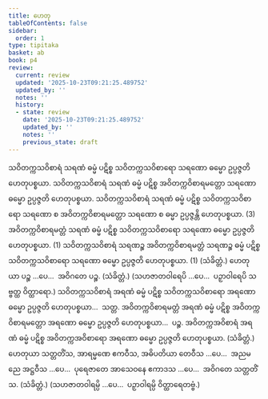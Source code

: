 ```yaml
---
title: ဟေတု
tableOfContents: false
sidebar:
  order: 1
type: tipitaka
basket: ab
book: p4
review:
  current: review
  updated: '2025-10-23T09:21:25.489752'
  updated_by: ''
  notes: ''
  history:
  - state: review
    date: '2025-10-23T09:21:25.489752'
    updated_by: ''
    notes: ''
    previous_state: draft
---
```



<ReviewStatus review={frontmatter.review} showDetails={true} />

<HypothesisAnnotation frontmatter={frontmatter} />

<DynamicBreadcrumb />

<Division number="23" book="p4" e="ch" v="39" p="608">

<Paragraph number="1766" book="p4">
သဝိတက္ကသဝိစာရံ သရဏံ ဓမ္မံ ပဋိစ္စ သဝိတက္ကသဝိစာရော သရဏော ဓမ္မော ဥပ္ပဇ္ဇတိ ဟေတုပစ္စယာ. သဝိတက္ကသဝိစာရံ သရဏံ ဓမ္မံ ပဋိစ္စ အဝိတက္ကဝိစာရမတ္တော သရဏော ဓမ္မော ဥပ္ပဇ္ဇတိ ဟေတုပစ္စယာ. သဝိတက္ကသဝိစာရံ သရဏံ ဓမ္မံ ပဋိစ္စ သဝိတက္ကသဝိစာရော သရဏော စ အဝိတက္ကဝိစာရမတ္တော သရဏော စ ဓမ္မာ ဥပ္ပဇ္ဇန္တိ ဟေတုပစ္စယာ. (3)
</Paragraph>

<Paragraph number="1767" book="p4">
အဝိတက္ကဝိစာရမတ္တံ သရဏံ ဓမ္မံ ပဋိစ္စ သဝိတက္ကသဝိစာရော သရဏော ဓမ္မော ဥပ္ပဇ္ဇတိ ဟေတုပစ္စယာ. (1)
</Paragraph>

<Paragraph number="1768" book="p4">
သဝိတက္ကသဝိစာရံ သရဏဉ္စ အဝိတက္ကဝိစာရမတ္တံ သရဏဉ္စ ဓမ္မံ ပဋိစ္စ သဝိတက္ကသဝိစာရော သရဏော ဓမ္မော ဥပ္ပဇ္ဇတိ ဟေတုပစ္စယာ. (1) (သံခိတ္တံ.)
</Paragraph>

</Division>
<Division number="24" book="p4" e="ch" v="39" p="608">

<Paragraph number="1769" book="p4">
ဟေတုယာ ပဉ္စ …ပေ…  အဝိဂတေ ပဉ္စ. (သံခိတ္တံ.)
</Paragraph>

<Paragraph number="1770" book="p4">
(သဟဇာတဝါရေပိ …ပေ…  ပဉှာဝါရေပိ သဗ္ဗတ္ထ ဝိတ္ထာရော.)
</Paragraph>

</Division>
<Division number="25" book="p4" e="ch" v="39" p="608">

<Paragraph number="1771" book="p4">
သဝိတက္ကသဝိစာရံ အရဏံ ဓမ္မံ ပဋိစ္စ သဝိတက္ကသဝိစာရော အရဏော ဓမ္မော ဥပ္ပဇ္ဇတိ ဟေတုပစ္စယာ…  သတ္တ.
</Paragraph>

<Paragraph number="1772" book="p4">
အဝိတက္ကဝိစာရမတ္တံ အရဏံ ဓမ္မံ ပဋိစ္စ အဝိတက္ကဝိစာရမတ္တော အရဏော ဓမ္မော ဥပ္ပဇ္ဇတိ ဟေတုပစ္စယာ…  ပဉ္စ.
</Paragraph>

<Paragraph number="1773" book="p4">
အဝိတက္ကအဝိစာရံ အရဏံ ဓမ္မံ ပဋိစ္စ အဝိတက္ကအဝိစာရော အရဏော ဓမ္မော ဥပ္ပဇ္ဇတိ ဟေတုပစ္စယာ. (သံခိတ္တံ.)
</Paragraph>

</Division>
<Division number="26" book="p4" e="ch" v="39" p="609">

<Paragraph number="1774" book="p4">
ဟေတုယာ သတ္တတိံသ, အာရမ္မဏေ ဧကဝီသ, အဓိပတိယာ တေဝီသ …ပေ…  အညမညေ အဋ္ဌဝီသ …ပေ…  ပုရေဇာတေ အာသေဝနေ ဧကာဒသ …ပေ…  အဝိဂတေ သတ္တတိံသ. (သံခိတ္တံ.)
</Paragraph>

<Paragraph number="1775" book="p4">
(သဟဇာတဝါရမ္ပိ …ပေ…  ပဉှာဝါရမ္ပိ ဝိတ္ထာရေတဗ္ဗံ.)
</Paragraph>
</Division>